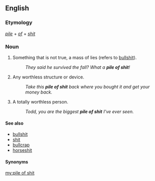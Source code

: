 ==English==

===Etymology===
''[[pile]]'' + ''[[of]]'' + ''[[shit]]''

===Noun===
{{en-noun|~|piles of shit}}

# {{context|vulgar|slang|lang=en}} Something that is not true, a mass of lies (refers to [[bullshit]]).
#: ''They said he survived the fall? What a '''pile of shit'''!''
# {{context|vulgar|slang|lang=en}} Any worthless structure or device.
#: ''Take this '''pile of shit''' back where you bought it and get your money back.''
# {{context|vulgar|slang|lang=en}} A totally worthless person.
#: ''Todd, you are the biggest '''pile of shit''' I've ever seen.''

====See also====
* [[bullshit]]
* [[shit]]
* [[bullcrap]]
* [[horseshit]]

====Synonyms====
[[my:pile of shit]]